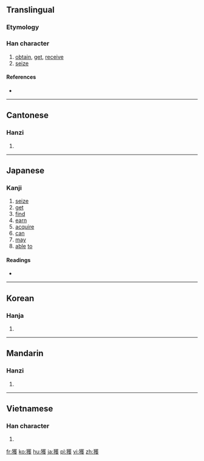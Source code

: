 {{also|获}}
==Translingual==
{{zh-forms|s=获}}

===Etymology===
{{Han compound|犬|alt1=犭|蒦|c1=s|c2=p|ls=psc}}

===Han character===
{{Han char|rn=94|rad=犬|as=14|sn=17|four=4424<sub>7</sub>|canj=大竹廿人水 (KHTOE)}}

# [[obtain]], [[get]], [[receive]]
# [[seize]]

====References====
* {{Han ref|kx=0720.190|dkj=20758|dj=1132.060|hdz=21370.060|uh=7372|ud=29554|bh=C0F2|bd=49394}}

----

==Cantonese==

===Hanzi===
{{yue-hanzi|jyut=wok6|y=wok6|sim=获}}

# {{defn|lang=yue|sort=犬14}}

----

==Japanese==

===Kanji===
{{ja-kanji|grade=c|rs=犬14}}

# [[seize]]
# [[get]]
# [[find]]
# [[earn]]
# [[acquire]]
# [[can]]
# [[may]]
# [[able]] [[to]]

====Readings====
* {{ja-readings|goon=[[わく]] (waku)|kanon=[[かく]] (kaku)|kun=[[える]] (eru)}}

----

==Korean==

===Hanja===
{{ko-hanja|hangeul=[[획]], [[확]]|eumhun=|rv=hoek, hwak|mr=hoek, hwak|y=hoyk, hwak}}

# {{defn|lang=ko|sort=犬14}}

----

==Mandarin==

===Hanzi===
{{cmn-hanzi|sim=获|pin=[[huò]] ([[huo4]]), [[měng]] ([[meng3]])|wg=huo<sup>4</sup>, meng<sup>3</sup>}}

# {{defn|lang=cmn|sort=犬14}}

----

==Vietnamese==

===Han character===
{{vi-hantu|[[hoạch]], [[oách]]|rs=犬14}}

# {{defn|lang=vi|sort=犬14}}

[[fr:獲]]
[[ko:獲]]
[[hu:獲]]
[[ja:獲]]
[[pl:獲]]
[[vi:獲]]
[[zh:獲]]